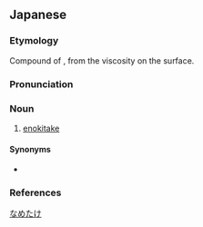 ==Japanese==
{{ja-kanjitab|なめ|たけ|yomi=k}}

===Etymology===
Compound of {{compound|滑|tr1=name|t1=slippery|茸|tr2=take|t2=mushroom|lang=ja|sort=なめたけ}}, from the viscosity on the surface.

===Pronunciation===
{{ja-pron|yomi=k|なめたけ|acc=2|acc_ref=DJR}}

===Noun===
{{ja-noun|なめたけ|ナメタケ}}

# [[enokitake]]

====Synonyms====
* {{ja-r|榎茸|えのきたけ}}

===References===
<references/>

[[Category:ja:Mushrooms|なめたけ]]